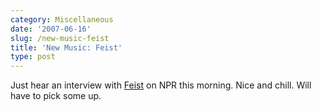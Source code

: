 ```yaml
---
category: Miscellaneous
date: '2007-06-16'
slug: /new-music-feist
title: 'New Music: Feist'
type: post
---
```



Just hear an interview with [Feist](http://www.listentofeist.com/)
on NPR this morning. Nice and chill. Will have to pick some up.